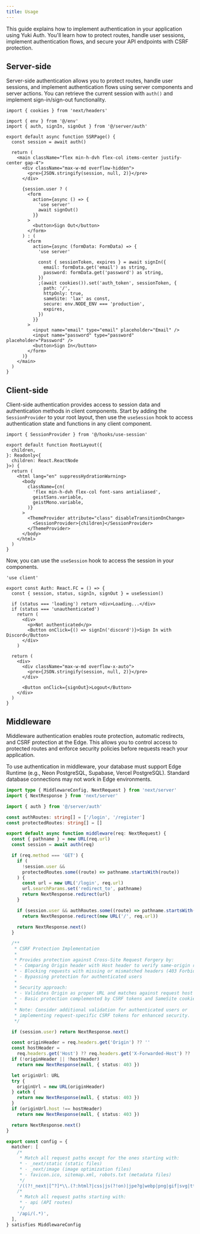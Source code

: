 ```yaml
---
title: Usage
---
```


This guide explains how to implement authentication in your application using Yuki Auth. You'll learn how to protect routes, handle user sessions, implement authentication flows, and secure your API endpoints with CSRF protection.

## Server-side

Server-side authentication allows you to protect routes, handle user sessions, and implement authentication flows using server components and server actions. You can retrieve the current session with `auth()` and implement sign-in/sign-out functionality.

```tsx
import { cookies } from 'next/headers'

import { env } from '@/env'
import { auth, signIn, signOut } from '@/server/auth'

export default async function SSRPage() {
  const session = await auth()

  return (
    <main className="flex min-h-dvh flex-col items-center justify-center gap-4">
      <div className="max-w-md overflow-hidden">
        <pre>{JSON.stringify(session, null, 2)}</pre>
      </div>

      {session.user ? (
        <form
          action={async () => {
            'use server'
            await signOut()
          }}
        >
          <button>Sign Out</button>
        </form>
      ) : (
        <form
          action={async (formData: FormData) => {
            'use server'

            const { sessionToken, expires } = await signIn({
              email: formData.get('email') as string,
              password: formData.get('password') as string,
            })
            ;(await cookies()).set('auth_token', sessionToken, {
              path: '/',
              httpOnly: true,
              sameSite: 'lax' as const,
              secure: env.NODE_ENV === 'production',
              expires,
            })
          }}
        >
          <input name="email" type="email" placeholder="Email" />
          <input name="password" type="password" placeholder="Password" />
          <button>Sign In</button>
        </form>
      )}
    </main>
  )
}
```

## Client-side

Client-side authentication provides access to session data and authentication methods in client components. Start by adding the `SessionProvider` to your root layout, then use the `useSession` hook to access authentication state and functions in any client component.

```tsx
import { SessionProvider } from '@/hooks/use-session'

export default function RootLayout({
  children,
}: Readonly<{
  children: React.ReactNode
}>) {
  return (
    <html lang="en" suppressHydrationWarning>
      <body
        className={cn(
          'flex min-h-dvh flex-col font-sans antialiased',
          geistSans.variable,
          geistMono.variable,
        )}
      >
        <ThemeProvider attribute="class" disableTransitionOnChange>
          <SessionProvider>{children}</SessionProvider>
        </ThemeProvider>
      </body>
    </html>
  )
}
```

Now, you can use the `useSession` hook to access the session in your components.

```tsx
'use client'

export const Auth: React.FC = () => {
  const { session, status, signIn, signOut } = useSession()

  if (status === 'loading') return <div>Loading...</div>
  if (status === 'unauthenticated')
    return (
      <div>
        <p>Not authenticated</p>
        <Button onClick={() => signIn('discord')}>Sign In with Discord</Button>
      </div>
    )

  return (
    <div>
      <div className="max-w-md overflow-x-auto">
        <pre>{JSON.stringify(session, null, 2)}</pre>
      </div>

      <Button onClick={signOut}>Logout</Button>
    </div>
  )
}
```

## Middleware

Middleware authentication enables route protection, automatic redirects, and CSRF protection at the Edge. This allows you to control access to protected routes and enforce security policies before requests reach your application.

<Callout type="warn">
  To use authentication in middleware, your database must support Edge Runtime
  (e.g., Neon PostgreSQL, Supabase, Vercel PostgreSQL). Standard database
  connections may not work in Edge environments.
</Callout>

```ts title="middleware.ts"
import type { MiddlewareConfig, NextRequest } from 'next/server'
import { NextResponse } from 'next/server'

import { auth } from '@/server/auth'

const authRoutes: string[] = ['/login', '/register']
const protectedRoutes: string[] = []

export default async function middleware(req: NextRequest) {
  const { pathname } = new URL(req.url)
  const session = await auth(req)

  if (req.method === 'GET') {
    if (
      !session.user &&
      protectedRoutes.some((route) => pathname.startsWith(route))
    ) {
      const url = new URL('/login', req.url)
      url.searchParams.set('redirect_to', pathname)
      return NextResponse.redirect(url)
    }

    if (session.user && authRoutes.some((route) => pathname.startsWith(route)))
      return NextResponse.redirect(new URL('/', req.url))

    return NextResponse.next()
  }

  /**
   * CSRF Protection Implementation
   *
   * Provides protection against Cross-Site Request Forgery by:
   * - Comparing Origin header with Host header to verify same-origin requests
   * - Blocking requests with missing or mismatched headers (403 Forbidden)
   * - Bypassing protection for authenticated users
   *
   * Security approach:
   * - Validates Origin as proper URL and matches against request host
   * - Basic protection complemented by CSRF tokens and SameSite cookies
   *
   * Note: Consider additional validation for authenticated users or
   * implementing request-specific CSRF tokens for enhanced security.
   */

  if (session.user) return NextResponse.next()

  const originHeader = req.headers.get('Origin') ?? ''
  const hostHeader =
    req.headers.get('Host') ?? req.headers.get('X-Forwarded-Host') ?? ''
  if (!originHeader || !hostHeader)
    return new NextResponse(null, { status: 403 })

  let originUrl: URL
  try {
    originUrl = new URL(originHeader)
  } catch {
    return new NextResponse(null, { status: 403 })
  }
  if (originUrl.host !== hostHeader)
    return new NextResponse(null, { status: 403 })

  return NextResponse.next()
}

export const config = {
  matcher: [
    /*
     * Match all request paths except for the ones starting with:
     * - _next/static (static files)
     * - _next/image (image optimization files)
     * - favicon.ico, sitemap.xml, robots.txt (metadata files)
     */
    '/((?!_next|[^?]*\\.(?:html?|css|js(?!on)|jpe?g|webp|png|gif|svg|ttf|woff2?|ico|csv|docx?|xlsx?|zip|webmanifest)).*)',
    /*
     * Match all request paths starting with:
     * - api (API routes)
     */
    '/api/(.*)',
  ],
} satisfies MiddlewareConfig
```
